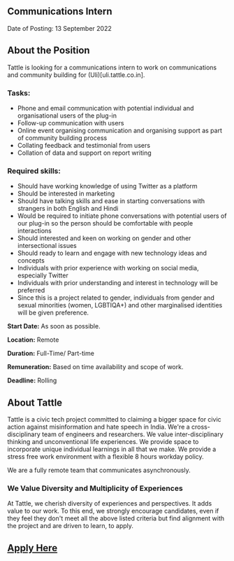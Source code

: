 ## Communications Intern

Date of Posting: 13 September 2022

## About the Position
Tattle is looking for a communications intern to work on communications and community building for (Uli)[uli.tattle.co.in].          

### Tasks: 
- Phone and email communication with potential individual and organisational users of the plug-in
- Follow-up communication with users
- Online event organising communication and organising support as part of community building process
- Collating feedback and testimonial from users 
- Collation of data and support on report writing

### Required skills: 
- Should have working knowledge of using Twitter as a platform
- Should be interested in marketing
- Should have talking skills and ease in starting conversations with strangers in both English and Hindi
- Would be required to initiate phone conversations with potential users of our plug-in so the person should be comfortable with people interactions
- Should interested and keen on working on gender and other intersectional issues
- Should ready to learn and engage with new technology ideas and concepts
- Individuals with prior experience with working on social media, especially Twitter 
- Individuals with prior understanding and interest in technology will be preferred
- Since this is a project related to gender, individuals from gender and sexual minorities (women, LGBTIQA+) and other marginalised identities will be given preference. 

**Start Date:** As soon as possible.

**Location:** Remote

**Duration:** Full-Time/ Part-time

**Remuneration:** Based on time availability and scope of work. 

**Deadline:** Rolling 

## About Tattle
Tattle is a civic tech project committed to claiming a bigger space for civic action against misinformation and hate speech in India. We're a cross-disciplinary team of engineers and researchers. We value inter-disciplinary thinking and unconventional life experiences. We provide space to incorporate unique individual learnings in all that we make. We provide a stress free work environment with a flexible 8 hours workday policy. 


We are a fully remote team that communicates asynchronously.

### We Value Diversity and Multiplicity of Experiences
At Tattle, we cherish diversity of experiences and perspectives. It adds value to our work. To this end, we strongly encourage candidates, even if they feel they don't meet all the above listed criteria but find alignment with the project and are driven to learn, to apply.

## [Apply Here](https://docs.google.com/forms/d/e/1FAIpQLSf9kH9vWZoscBzxMITtxbTlmUJlogj9HejsZXUjs_H1dzssuQ/viewform?usp=sf_link)
